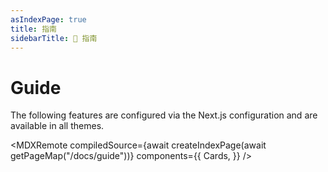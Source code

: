 ```yaml
---
asIndexPage: true
title: 指南
sidebarTitle: 🍒 指南
---
```



# Guide

The following features are configured via the Next.js configuration and are
available in all themes.

<MDXRemote
  compiledSource={await createIndexPage(await getPageMap("/docs/guide"))}
  components={{
    Cards,
  }}
/>
